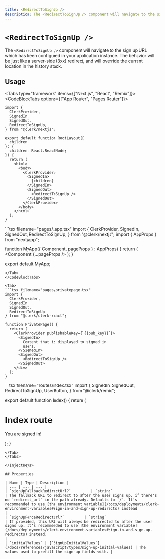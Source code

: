 ```yaml
---
title: <RedirectToSignUp />
description: The <RedirectToSignUp /> component will navigate to the sign up URL which has been configured in your application instance. The behavior will be just like a server-side (3xx) redirect, and will override the current location in the history stack.
---
```


# `<RedirectToSignUp />`

The `<RedirectToSignUp />` component will navigate to the sign up URL which has been configured in your application instance. The behavior will be just like a server-side (3xx) redirect, and will override the current location in the history stack.

## Usage

<InjectKeys>

<Tabs type="framework" items={["Next.js", "React", "Remix"]}>
  <CodeBlockTabs options={["App Router", "Pages Router"]}>
  <Tab>
  ```tsx filename="app/layout.tsx"
  import {
    ClerkProvider,
    SignedIn,
    SignedOut,
    RedirectToSignUp,
  } from "@clerk/nextjs";

  export default function RootLayout({
    children,
  }: {
    children: React.ReactNode;
  }) {
    return (
      <html>
        <body>
          <ClerkProvider>
            <SignedIn>
              {children}
            </SignedIn>
            <SignedOut>
              <RedirectToSignUp />
            </SignedOut>
          </ClerkProvider>
        </body>
      </html>
    );
  }
  ```
  </Tab>
  <Tab>
  ```tsx filename="pages/_app.tsx"
  import {
    ClerkProvider,
    SignedIn,
    SignedOut,
    RedirectToSignUp,
  } from "@clerk/nextjs";
  import { AppProps } from "next/app";

  function MyApp({ Component, pageProps } : AppProps) {
    return (
      <ClerkProvider>
        <SignedIn>
          <Component {...pageProps />
        </SignedIn>
        <SignedOut>
          <RedirectToSignUp />
        </SignedOut>
      </ClerkProvider>
    );
  }

  export default MyApp;
  ```
  </Tab>
  </CodeBlockTabs>

  <Tab>
  ```tsx filename="pages/privatepage.tsx"
  import {
    ClerkProvider,
    SignedIn,
    SignedOut,
    RedirectToSignUp
  } from "@clerk/clerk-react";

  function PrivatePage() {
    return (
      <ClerkProvider publishableKey={`{{pub_key}}`}>
        <SignedIn>
          Content that is displayed to signed in
          users.
        </SignedIn>
        <SignedOut>
          <RedirectToSignUp />
        </SignedOut>
      </div>
    );
  }
  ```
  </Tab>

  <Tab>
  ```tsx filename="routes/index.tsx"
  import {
    SignedIn,
    SignedOut,
    RedirectToSignUp,
    UserButton,
  } from "@clerk/remix";

  export default function Index() {
    return (
      <div>
        <SignedIn>
          <h1>Index route</h1>
          <p>You are signed in!</p>
          <UserButton />
        </SignedIn>
        <SignedOut>
          <RedirectToSignUp />
        </SignedOut>
      </div>
    );
  }
  ```
  </Tab>
</Tabs>

</InjectKeys>

## Properties

| Name | Type | Description |
| --- | --- | --- |
| `signUpFallbackRedirectUrl?`         | `string`                                                                              | The fallback URL to redirect to after the user signs up, if there's no `redirect_url` in the path already. Defaults to `/`. It's recommended to use [the environment variable](/docs/deployments/clerk-environment-variables#sign-in-and-sign-up-redirects) instead.                                                                                                                                                                            |
| `signUpForceRedirectUrl?`         | `string`                                                                              | If provided, this URL will always be redirected to after the user signs up. It's recommended to use [the environment variable](/docs/deployments/clerk-environment-variables#sign-in-and-sign-up-redirects) instead.                                                                                                                                                                            |
| `initialValues` | [`SignUpInitialValues`](/docs/references/javascript/types/sign-up-initial-values) | The values used to prefill the sign-up fields with. |

